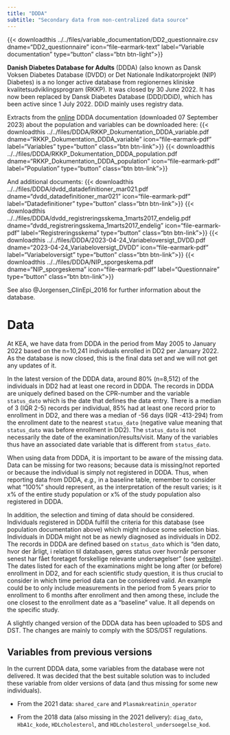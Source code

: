 ```yaml
---
title: "DDDA"
subtitle: "Secondary data from non-centralized data source"
---
```


{{< downloadthis ../../files/variable_documentation/DD2_questionnaire.csv dname="DD2_questionnaire" icon="file-earmark-text" label="Variable documentation" type="button" class="btn btn-light">}}

**Danish Diabetes Database for Adults** (DDDA) (also known as Dansk Voksen Diabetes Database (DVDD) or Det Nationale Indikatorprojekt (NIP) Diabetes)  is a no longer active database from regionernes kliniske kvalitetsudviklingsprogram (RKKP). It was closed by 30 June 2022. It has now been replaced by Dansk Diabetes Database (DDD/DDiD), which has been active since 1 July 2022. DDiD mainly uses registry data. 

Extracts from the [online](https://www.rkkp-dokumentation.dk/Public/Databases.aspx?db=43&db2=1000000549){target="_blank"} DDDA documentation (downloaded 07 September 2023) about the population and variables can be downloaded here: {{< downloadthis ../../files/DDDA/RKKP_Dokumentation_DDDA_variable.pdf dname="RKKP_Dokumentation_DDDA_variable" icon="file-earmark-pdf" label="Variables" type="button" class="btn btn-link">}} {{< downloadthis ../../files/DDDA/RKKP_Dokumentation_DDDA_population.pdf dname="RKKP_Dokumentation_DDDA_population" icon="file-earmark-pdf" label="Population" type="button" class="btn btn-link">}}

And additional documents: {{< downloadthis ../../files/DDDA/dvdd_datadefinitioner_mar021.pdf dname="dvdd_datadefinitioner_mar021" icon="file-earmark-pdf" label="Datadefinitioner" type="button" class="btn btn-link">}} {{< downloadthis ../../files/DDDA/dvdd_registreringsskema_1marts2017_endelig.pdf dname="dvdd_registreringsskema_1marts2017_endelig" icon="file-earmark-pdf" label="Registreringsskema" type="button" class="btn btn-link">}} {{< downloadthis ../../files/DDDA/2023-04-24_Variabeloversigt_DVDD.pdf dname="2023-04-24_Variabeloversigt_DVDD" icon="file-earmark-pdf" label="Variabeloversigt" type="button" class="btn btn-link">}} {{< downloadthis ../../files/DDDA/NIP_sporgeskema.pdf dname="NIP_sporgeskema" icon="file-earmark-pdf" label="Questionnaire" type="button" class="btn btn-link">}}


See also @Jorgensen_ClinEpi_2016 for further information about the database.

# Data

At KEA, we have data from DDDA in the period from May 2005 to January 2022 based on the n=10,241 individuals enrolled in DD2 per January 2022. As the database is now closed, this is the final data set and we will not get any updates of it. <!-- Data indeholder faktisk ca. 300.000 individer, og man kunne i princippet godt tjekke om fremtidige DD2-patienter
findes i datasættes for om muligt at få ekstra info på dem - dog bør fremtidige DD2-patienter være nydiagnosticerede
og der bør derfor ikke allerede findes i et "gammelt" DDDA-datasæt. Derfor har Lars og jeg besluttet at vi i første 
omgang ikke gør mere ved det. 
-->

In the latest version of the DDDA data, around 80% (n=8,512) of the individuals in DD2 had at least one record in DDDA. The records in DDDA are uniquely defined based on the CPR-number and the variable `status_dato` which is the date that defines the data entry. There is a median of 3 (IQR 2-5) records per individual, 85% had at least one record prior to enrollment in DD2, and there was a median of -56 days (IQR -413-294) from the enrollment date to the nearest `status_dato` (negative value meaning that `status_dato` was before enrollment in DD2). The `status_dato` is not necessarily the date of the examination/results/visit. Many of the variables thus have an associated date variable that is different from `status_dato`.

When using data from DDDA, it is important to be aware of the missing data. Data can be missing for two reasons; because data is missing/not reported or because the individual is simply not registered in DDDA. Thus, when reporting data from DDDA, *e.g.,* in a baseline table, remember to consider what "100%" should represent, as the interpretation of the result varies; is it x% of the entire study population or x% of the study population also registered in DDDA.

In addition, the selection and timing of data should be considered. Individuals registered in DDDA fulfill the criteria for this database (see population documentation above) which might induce some selection bias. Individuals in DDDA might not be as newly diagnosed as individuals in DD2. The records in DDDA are defined based on `status_dato` which is "den dato, hvor der årligt, i relation til databasen, gøres status over hvornår personer senest har fået foretaget forskellige relevante undersøgelser" (see [website](https://www.db-dokumentation-sundk.dk/Public/PopulationsSpecifikation21.aspx?db2=1000000549){target="_blank"}). The dates listed for each of the examinations might be long after (or before) enrollment in DD2, and for each scientific study question, it is thus crucial to consider in which time period data can be considered valid. An example could be to only include measurements in the period from 5 years prior to enrollment to 6 months after enrollment and then among these, include the one closest to the enrollment date as a "baseline" value. It all depends on the specific study.

A slightly changed version of the DDDA data has been uploaded to SDS and DST. The changes are mainly to comply with the SDS/DST regulations.

## Variables from previous versions

In the current DDDA data, some variables from the database were not delivered. It was decided that the best suitable solution was to included these variable from older versions of data (and thus missing for some new individuals).

-   From the 2021 data: `shared_care` and `Plasmakreatinin_operator`

-   From the 2018 data (also missing in the 2021 delivery): `diag_dato`, `HbA1c_kode`, `HDLcholesterol`, and `HDLcholesterol_undersoegelse_kod`.
